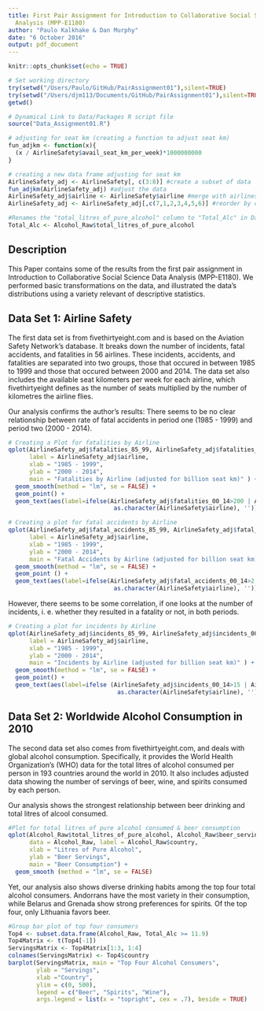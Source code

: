 ```yaml
---
title: First Pair Assignment for Introduction to Collaborative Social Science Data
  Analysis (MPP-E1180)
author: "Paulo Kalkhake & Dan Murphy"
date: "6 October 2016"
output: pdf_document
---
```


```r
knitr::opts_chunk$set(echo = TRUE)

# Set working directory
try(setwd("/Users/Paulo/GitHub/PairAssignment01"),silent=TRUE)
try(setwd("/Users/djm113/Documents/GitHub/PairAssignment01"),silent=TRUE)
getwd()

# Dynamical Link to Data/Packages R script file
source("Data_Assignment01.R")

# adjusting for seat km (creating a function to adjust seat km)
fun_adjkm <- function(x){ 
  (x / AirlineSafety$avail_seat_km_per_week)*1000000000
}

# creating a new data frame adjusting for seat km 
AirlineSafety_adj <- AirlineSafety[, c(3:8)] #create a subset of data
fun_adjkm(AirlineSafety_adj) #adjust the data
AirlineSafety_adj$airline <- AirlineSafety$airline #merge with airlines
AirlineSafety_adj <- AirlineSafety_adj[,c(7,1,2,3,4,5,6)] #reorder by column number

#Renames the "total_litres_of_pure_alcohol" column to "Total_Alc" in Data Set 2
Total_Alc <- Alcohol_Raw$total_litres_of_pure_alcohol

```

## Description

This Paper contains some of the results from the first pair assignment in Introduction to Collaborative Social Science Data Analysis (MPP-E1180). We performed basic transformations on the data, and illustrated the data's distributions using a variety relevant of descriptive statistics. 

## Data Set 1: Airline Safety

The first data set is from fivethirtyeight.com and is based on the Aviation Safety Network’s database. It breaks down the number of incidents, fatal accidents, and fatalities in 56 airlines. These incidents, accidents, and fatalities are separated into two groups, those that occured in between 1985 to 1999 and those that occured between 2000 and 2014. The data set also includes the available seat kilometers per week for each airline, which fivethirtyeight defines as the number of seats multiplied by the number of kilometres the airline flies. 

Our analysis confirms the author's results: There seems to be no clear relationship between rate of fatal accidents in period one (1985 - 1999) and period two (2000 - 2014). 

```r

# Creating a Plot for fatalities by Airline
qplot(AirlineSafety_adj$fatalities_85_99, AirlineSafety_adj$fatalities_00_14, data = AirlineSafety_adj, 
      label = AirlineSafety_adj$airline,
      xlab = "1985 - 1999", 
      ylab = "2000 - 2014",
      main = "Fatalities by Airline (adjusted for billion seat km)" ) +
  geom_smooth(method = "lm", se = FALSE) +
  geom_point() +
  geom_text(aes(label=ifelse(AirlineSafety_adj$fatalities_00_14>200 | AirlineSafety_adj$fatalities_85_99>450, 
                              as.character(AirlineSafety$airline), '')), hjust=1, vjust=1, size = 3)
```


```r
# Creating a plot for fatal accidents by Airline
qplot(AirlineSafety_adj$fatal_accidents_85_99, AirlineSafety_adj$fatal_accidents_00_14, data = AirlineSafety_adj, 
      label = AirlineSafety_adj$airline,
      xlab = "1985 - 1999", 
      ylab = "2000 - 2014",
      main = "Fatal Accidents by Airline (adjusted for billion seat km)" ) +
  geom_smooth(method = "lm", se = FALSE) +
  geom_point () +
  geom_text(aes(label=ifelse(AirlineSafety_adj$fatal_accidents_00_14>2 | AirlineSafety_adj$fatal_accidents_85_99>10, 
                              as.character(AirlineSafety$airline), '')), hjust=1, vjust=1, size = 3)

```


However, there seems to be some correlation, if one looks at the number of incidents, i. e. whether they resulted in a fatality or not, in both periods. 

```r
# Creating a plot for incidents by Airline
qplot(AirlineSafety_adj$incidents_85_99, AirlineSafety_adj$incidents_00_14, data = AirlineSafety_adj, 
      label = AirlineSafety_adj$airline,
      xlab = "1985 - 1999", 
      ylab = "2000 - 2014",
      main = "Incidents by Airline (adjusted for billion seat km)" ) +
  geom_smooth(method = "lm", se = FALSE) +
  geom_point() +
  geom_text(aes(label=ifelse (AirlineSafety_adj$incidents_00_14>15 | AirlineSafety_adj$incidents_85_99>20, 
                               as.character(AirlineSafety$airline), '')), hjust=1, vjust=1, size = 3)
```

\pagebreak

## Data Set 2: Worldwide Alcohol Consumption in 2010

The second data set also comes from fivethirtyeight.com, and deals with global alcohol consumption. Specifically, it provides the World Health Organization's (WHO) data for the total litres of alcohol consumed per person in 193 countries around the world in 2010. It also includes adjusted data showing the number of servings of beer, wine, and spirits consumed by each person. 

Our analysis shows the strongest relationship between beer drinking and total litres of alcool consumed. 

```r

#Plot for total litres of pure alcohol consumed & beer consumption
qplot(Alcohol_Raw$total_litres_of_pure_alcohol, Alcohol_Raw$beer_servings,
      data = Alcohol_Raw, label = Alcohol_Raw$country,
      xlab = "Litres of Pure Alcohol", 
      ylab = "Beer Servings",
      main = "Beer Consumption") + 
  geom_smooth (method = "lm", se = FALSE)
```


Yet, our analysis also shows diverse drinking habits among the top four total alcohol consumers. Andorrans have the most variety in their consumption, while Belarus and Grenada show strong preferences for spirits. Of the top four, only Lithuania favors beer. 


```r

#Group bar plot of top four consumers
Top4 <- subset.data.frame(Alcohol_Raw, Total_Alc >= 11.9)
Top4Matrix <- t(Top4[-1])
ServingsMatrix <- Top4Matrix[1:3, 1:4]
colnames(ServingsMatrix) <- Top4$country
barplot(ServingsMatrix, main = "Top Four Alcohol Consumers",
        ylab = "Servings", 
        xlab ="Country",
        ylim = c(0, 500),
        legend = c("Beer", "Spirits", "Wine"),
        args.legend = list(x = "topright", cex = .7), beside = TRUE)

```